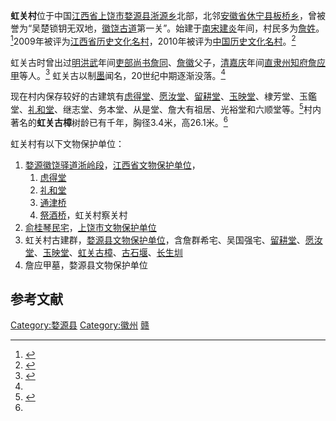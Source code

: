 {{coord|29|31|15|N|117|53|46|E|display=title|scale:100000}}
'''虹关村'''位于中国[[江西省|江西省]][[上饶市|上饶市]][[婺源县|婺源县]][[浙源乡|浙源乡]]北部，北邻[[安徽省|安徽省]][[休宁县|休宁县]][[板桥乡_(休宁县)|板桥乡]]，曾被誉为“吴楚锁钥无双地，[[徽饶古道|徽饶古道]]第一关”。始建于[[南宋|南宋]][[建炎|建炎]]年间，村民多为[[詹姓|詹姓]]。<ref name="万基耀">{{cite web |title=虹关墨香依稀在 |author=万基耀 |publisher=大江网—[[江西日报|江西日报]] |url=http://jiangxi.jxnews.com.cn/system/2010/05/29/011393704.shtml |date=2010-05-29 |accessdate=2011-03-19 |archive-date=2020-09-22 |archive-url=https://web.archive.org/web/20200922024112/http://jiangxi.jxnews.com.cn/system/2010/05/29/011393704.shtml |dead-url=no }}</ref>2009年被评为[[江西省历史文化名村|江西省历史文化名村]]，2010年被评为[[中国历史文化名村|中国历史文化名村]]。<ref>{{cite web |title=我市1村获“中国历史文化名镇名村”称号 |publisher=上饶之窗-[[上饶晚报|上饶晚报]] |url=http://www.srzc.com/news/srxw/shizhengjingji/2010/1217/84036.html |date=2010-12-17 |accessdate=2011-03-19 }}{{Dead link|date=2019年5月 |bot=InternetArchiveBot |fix-attempted=yes }}</ref>

虹关古时曾出过[[明|明]][[洪武|洪武]]年间[[吏部尚书|吏部尚书]][[詹同|詹同]]、[[詹徽|詹徽]]父子，[[清|清]][[嘉庆|嘉庆]]年间[[直隶州|直隶州]][[知府|知府]][[詹应甲|詹应甲]]等人。<ref name="安徽文化网">{{cite web |title=徽墨古村——虹关村 |publisher=安徽文化网 |url=http://www.ahage.net/lvyou/6319.html |accessdate=2011-03-19 }}{{Dead link|date=2018年7月 |bot=InternetArchiveBot |fix-attempted=yes }}</ref> 虹关古以制[[墨|墨]]闻名，20世纪中期逐渐没落。<ref name="万基耀"/> 

现在村内保存较好的古建筑有[[虑得堂|虑得堂]]、[[愿汝堂|愿汝堂]]、[[留耕堂_(婺源虹关村)|留耕堂]]、[[玉映堂|玉映堂]]、棣芳堂、玉鑑堂、[[礼和堂|礼和堂]]、继志堂、务本堂、从是堂、詹大有祖居、光裕堂和六顺堂等。<ref>{{cite journal |title=徽墨名村——婺源虹关古村镇 |author=詹庆德 |journal=今日国土 |year=2008 |volume= |issue=7 |pages= |url= }}</ref>村内著名的'''虹关古樟'''树龄已有千年，胸径3.4米，高26.1米。<ref name="万基耀"/>

虹关村有以下文物保护单位：
#[[婺源徽饶驿道浙岭段|婺源徽饶驿道浙岭段]]，[[江西省文物保护单位|江西省文物保护单位]]，
##[[虑得堂|虑得堂]]
##[[礼和堂|礼和堂]]
##[[通津桥_(婺源虹关村)|通津桥]]
##[[祭酒桥|祭酒桥]]，虹关村察关村
#[[俞桂琴民宅|俞桂琴民宅]]，[[上饶市文物保护单位|上饶市文物保护单位]]
#虹关村古建群，[[婺源县文物保护单位|婺源县文物保护单位]]，含詹群希宅、吴国强宅、[[留耕堂_(婺源虹关村)|留耕堂]]、[[愿汝堂|愿汝堂]]、[[玉映堂|玉映堂]]、[[虹关古樟|虹关古樟]]、[[古石堰|古石堰]]、[[长生圳|长生圳]] 
#詹应甲墓，婺源县文物保护单位 

{{Gallery
|title=
|footer=
|width=240
|height=
|lines=1
|File:Wuyuan Hongguan 20120402-01.jpg|虹关古樟
|File:Wuyuan Hongguan 20120402-06.jpg|玉映堂
|File:Wuyuan Hongguan 20120402-08.jpg|玉映堂石雕
|File:Wuyuan Hongguan 20120402-13.jpg|水口的通津桥
}}

== 参考文献 ==
{{reflist}}
{{徽州}}
{{中国历史文化名村}}
{{Huizhou}}
[[Category:婺源县|Category:婺源县]]
[[Category:徽州|Category:徽州]]
[[Category:中国历史文化名村|赣]]